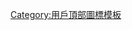 {{Top icon
| image = National_Emblem_of_the_People's_Republic_of_China_(2).svg
| size  = 25px
| description = 此用户为中华人民共和国公民
| link  = Category:中华人民共和国维基人
}}<noinclude>{{Documentation}}[[Category:用戶頂部圖標模板]]</noinclude>